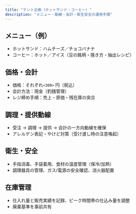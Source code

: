 ```yaml
---
title: "テント企画（ホットサンド・コーヒー）"
description: "メニュー・動線・会計・衛生安全の運用手順"
---
```


## メニュー（例）

- ホットサンド：ハムチーズ／チョコバナナ
- コーヒー：ホット／アイス（豆の銘柄・挽き方・抽出レシピ）

## 価格・会計

- 価格：それぞれ`<300>` 円（税込）  
- 会計方法：現金（釣銭管理）
- レジ締め手順：売上・原価・残在庫の突合

## 調理・提供動線

- 受注 → 調理 → 提供 → 会計の一方向動線を確保
- アレルゲン表記・やけど対策（受け渡し時の注意喚起）

## 衛生・安全

- 手指消毒、手袋着用、食材の温度管理（保冷/加熱）
- 調理器具の管理、ガス/電源の安全確認、消火器配置

## 在庫管理

- 仕入れ量と販売実績を記録、ピーク時間帯の仕込み量を調整
- 廃棄基準を事前共有


